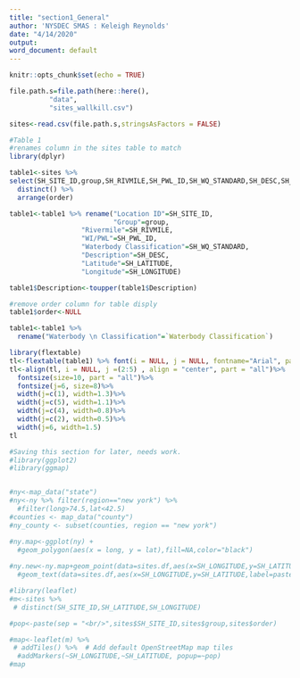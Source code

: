 ```yaml
---
title: "section1_General"
author: 'NYSDEC SMAS : Keleigh Reynolds'
date: "4/14/2020"
output: 
word_document: default
---
```


```r
knitr::opts_chunk$set(echo = TRUE)
```

```r

file.path.s=file.path(here::here(),
          "data",
          "sites_wallkill.csv")

sites<-read.csv(file.path.s,stringsAsFactors = FALSE)

```


```r
#Table 1
#renames column in the sites table to match
library(dplyr)

table1<-sites %>% 
select(SH_SITE_ID,group,SH_RIVMILE,SH_PWL_ID,SH_WQ_STANDARD,SH_DESC,SH_LATITUDE,SH_LONGITUDE,order) %>% 
  distinct() %>% 
  arrange(order)

table1<-table1 %>% rename("Location ID"=SH_SITE_ID,
                          "Group"=group,
                  "Rivermile"=SH_RIVMILE,
                  "WI/PWL"=SH_PWL_ID,
                  "Waterbody Classification"=SH_WQ_STANDARD,
                  "Description"=SH_DESC,
                  "Latitude"=SH_LATITUDE,
                  "Longitude"=SH_LONGITUDE)

table1$Description<-toupper(table1$Description)

#remove order column for table disply
table1$order<-NULL

table1<-table1 %>% 
  rename("Waterbody \n Classification"=`Waterbody Classification`)


```

```r
library(flextable)
tl<-flextable(table1) %>% font(i = NULL, j = NULL, fontname="Arial", part = "all") %>% theme_zebra() %>% autofit()
tl<-align(tl, i = NULL, j =(2:5) , align = "center", part = "all")%>%
  fontsize(size=10, part = "all")%>%
  fontsize(j=6, size=8)%>%
  width(j=c(1), width=1.3)%>%
  width(j=c(5), width=1.1)%>%
  width(j=c(4), width=0.8)%>%
  width(j=c(2), width=0.5)%>%
  width(j=6, width=1.5)
tl
```

```r

#Saving this section for later, needs work.
#library(ggplot2)
#library(ggmap)


#ny<-map_data("state")
#ny<-ny %>% filter(region=="new york") %>% 
  #filter(long>74.5,lat<42.5)
#counties <- map_data("county")
#ny_county <- subset(counties, region == "new york")

#ny.map<-ggplot(ny) + 
  #geom_polygon(aes(x = long, y = lat),fill=NA,color="black")
  
#ny.new<-ny.map+geom_point(data=sites.df,aes(x=SH_LONGITUDE,y=SH_LATITUDE),color="red",size=4)+
  #geom_text(data=sites.df,aes(x=SH_LONGITUDE,y=SH_LATITUDE,label=paste(as.character(SH_SITE_ID))),color="black")


```

```r
#library(leaflet)
#m<-sites %>% 
 # distinct(SH_SITE_ID,SH_LATITUDE,SH_LONGITUDE)

#pop<-paste(sep = "<br/>",sites$SH_SITE_ID,sites$group,sites$order)

#map<-leaflet(m) %>%
 # addTiles() %>%  # Add default OpenStreetMap map tiles
  #addMarkers(~SH_LONGITUDE,~SH_LATITUDE, popup=~pop)
#map
```







